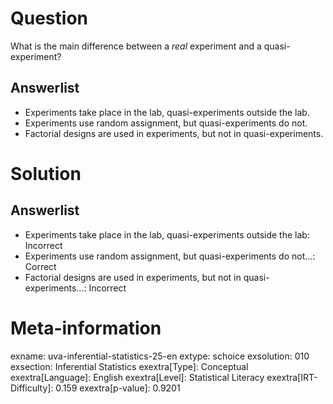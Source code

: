 Question
========

What is the main difference between a *real* experiment and a quasi-experiment?

Answerlist
----------

* Experiments take place in the lab, quasi-experiments outside the lab.
* Experiments use random assignment, but quasi-experiments do not.
* Factorial designs are used in experiments, but not in quasi-experiments.

Solution
========

Answerlist
----------

* Experiments take place in the lab, quasi-experiments outside the lab: Incorrect
* Experiments use random assignment, but quasi-experiments do not...: Correct
* Factorial designs are used in experiments, but not in quasi-experiments...: Incorrect

Meta-information
================
exname: uva-inferential-statistics-25-en
extype: schoice
exsolution: 010
exsection: Inferential Statistics
exextra[Type]: Conceptual
exextra[Language]: English
exextra[Level]: Statistical Literacy
exextra[IRT-Difficulty]: 0.159
exextra[p-value]: 0.9201
